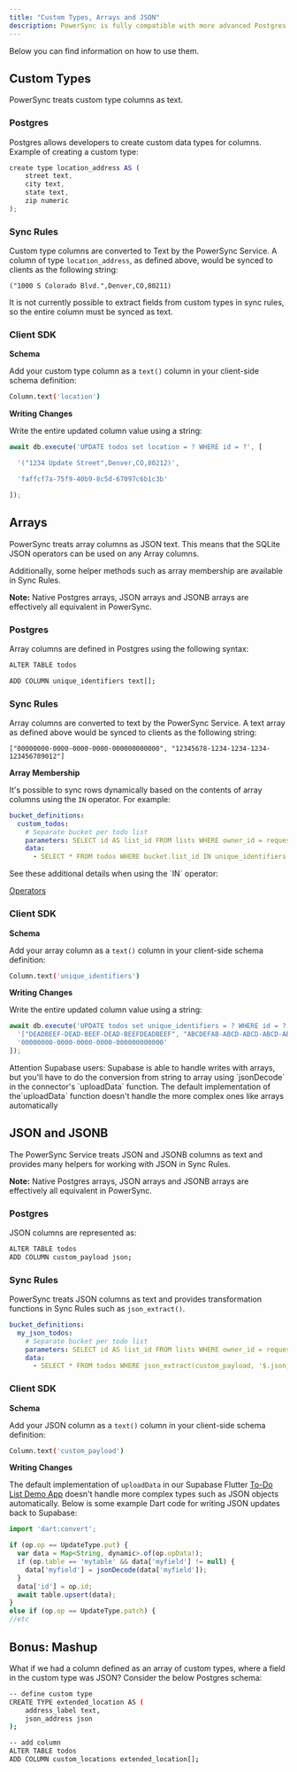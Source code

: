 ```yaml
---
title: "Custom Types, Arrays and JSON"
description: PowerSync is fully compatible with more advanced Postgres types. 
---
```


Below you can find information on how to use them.

## Custom Types

PowerSync treats custom type columns as text.

### Postgres

Postgres allows developers to create custom data types for columns. Example of creating a custom type:

```js
create type location_address AS (
    street text,
    city text,
    state text,
    zip numeric
);
```

### Sync Rules

Custom type columns are converted to Text by the PowerSync Service. A column of type `location_address`, as defined above, would be synced to clients as the following string:

`("1000 S Colorado Blvd.",Denver,CO,80211)`

It is not currently possible to extract fields from custom types in sync rules, so the entire column must be synced as text.

### Client SDK

**Schema**

Add your custom type column as a `text()` column in your client-side schema definition:

```bash
Column.text('location')
```

**Writing Changes**

Write the entire updated column value using a string:

```js
await db.execute('UPDATE todos set location = ? WHERE id = ?', [

  '("1234 Update Street",Denver,CO,80212)',

  'faffcf7a-75f9-40b9-8c5d-67097c6b1c3b'

]);
```

## Arrays

PowerSync treats array columns as JSON text. This means that the SQLite JSON operators can be used on any Array columns.

Additionally, some helper methods such as array membership are available in Sync Rules.

**Note:** Native Postgres arrays, JSON arrays and JSONB arrays are effectively all equivalent in PowerSync.

### Postgres

Array columns are defined in Postgres using the following syntax:

```bash
ALTER TABLE todos

ADD COLUMN unique_identifiers text[];
```

### Sync Rules

Array columns are converted to text by the PowerSync Service. A text array as defined above would be synced to clients as the following string:

`["00000000-0000-0000-0000-000000000000", "12345678-1234-1234-1234-123456789012"]`

**Array Membership**

It's possible to sync rows dynamically based on the contents of array columns using the `IN` operator. For example:

```yaml
bucket_definitions:
  custom_todos:
    # Separate bucket per todo list
    parameters: SELECT id AS list_id FROM lists WHERE owner_id = request.user_id()
    data:
      - SELECT * FROM todos WHERE bucket.list_id IN unique_identifiers
```

<Info>
See these additional details when using the `IN` operator:

[Operators](/usage/sync-rules/operators-and-functions#operators)
</Info>

### Client SDK

**Schema**

Add your array column as a `text()` column in your client-side schema definition:

```bash
Column.text('unique_identifiers')
```

**Writing Changes**

Write the entire updated column value using a string:

```js
await db.execute('UPDATE todos set unique_identifiers = ? WHERE id = ?', [
  '["DEADBEEF-DEAD-BEEF-DEAD-BEEFDEADBEEF", "ABCDEFAB-ABCD-ABCD-ABCD-ABCDEFABCDEF"]',
  '00000000-0000-0000-0000-000000000000'
]);
```

<Info>
  Attention Supabase users: Supabase is able to handle writes with arrays, but you'll have to do the conversion from string to array using `jsonDecode` in the connector's `uploadData` function. The default implementation of the`uploadData` function doesn't handle the more complex ones like arrays automatically
</Info>

## JSON and JSONB

The PowerSync Service treats JSON and JSONB columns as text and provides many helpers for working with JSON in Sync Rules.

**Note:** Native Postgres arrays, JSON arrays and JSONB arrays are effectively all equivalent in PowerSync.

### Postgres

JSON columns are represented as:

```bash
ALTER TABLE todos
ADD COLUMN custom_payload json;
```

### Sync Rules

PowerSync treats JSON columns as text and provides transformation functions in Sync Rules such as `json_extract()`.

```yaml
bucket_definitions:
  my_json_todos:
    # Separate bucket per todo list
    parameters: SELECT id AS list_id FROM lists WHERE owner_id = request.user_id()
    data:
      - SELECT * FROM todos WHERE json_extract(custom_payload, '$.json_list') = bucket.list_id
```

### Client SDK

**Schema**

Add your JSON column as a `text()` column in your client-side schema definition:

```bash
Column.text('custom_payload')
```

**Writing Changes**

The default implementation of `uploadData` in our Supabase Flutter [To-Do List Demo App](https://github.com/powersync-ja/powersync.dart/tree/master/demos/supabase-todolist) doesn't handle more complex types such as JSON objects automatically. Below is some example Dart code for writing JSON updates back to Supabase:


```js
import 'dart:convert';

if (op.op == UpdateType.put) {
  var data = Map<String, dynamic>.of(op.opData!);
  ​​if (op.table == 'mytable' && data['myfield'] != null) {
    data['myfield'] = jsonDecode(data['myfield']);
  ​​}
  data['id'] = op.id;
  await table.upsert(data);
}
else if (op.op == UpdateType.patch) {
//etc
```

## Bonus: Mashup

What if we had a column defined as an array of custom types, where a field in the custom type was JSON? Consider the below Postgres schema:

```bash
-- define custom type
CREATE TYPE extended_location AS (
    address_label text,
    json_address json
);

-- add column
ALTER TABLE todos
ADD COLUMN custom_locations extended_location[];
```
